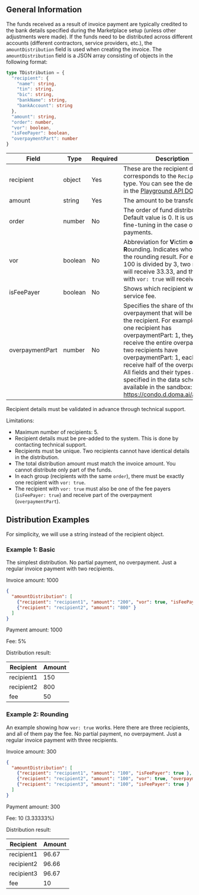 ## General Information
The funds received as a result of invoice payment are typically credited to the bank details specified during the Marketplace setup (unless other adjustments were made).
If the funds need to be distributed across different accounts (different contractors, service providers, etc.), the `amountDistribution` field is used when creating the invoice.
The `amountDistribution` field is a JSON array consisting of objects in the following format:
```typescript
type TDistribution = {
  "recipient": {
    "name": string,
    "tin": string,
    "bic": string,
    "bankName": string,
    "bankAccount": string
  },
  "amount": string,
  "order": number,
  "vor": boolean,
  "isFeePayer": boolean,
  "overpaymentPart": number
}
```
| Field           | Type    | Required | 	Description                                                                                                                                                                                                                                                                                                                                                                                   |
|-----------------|---------|----------|------------------------------------------------------------------------------------------------------------------------------------------------------------------------------------------------------------------------------------------------------------------------------------------------------------------------------------------------------------------------------------------------|
| recipient       | object  | Yes      | These are the recipient details. It corresponds to the `RecipientField` type. You can see the description in the [Playground API DOCS](docs/api/playground#viewing-available-fields-using-the-playground-api-docs).                                                                                                                                                                            |
| amount          | string  | Yes      | The amount to be transferred.                                                                                                                                                                                                                                                                                                                                                                  |
| order           | number  | No       | The order of fund distribution. Default value is 0. It is used for fine-tuning in the case of partial payments.                                                                                                                                                                                                                                                                                |
| vor             | boolean | No       | Abbreviation for **V**ictim **o**f **R**ounding. Indicates who will bear the rounding result. For example, if 100 is divided by 3, two recipients will receive 33.33, and the one with `vor: true` will receive 33.34.                                                                                                                                                                         |
| isFeePayer      | boolean | No       | Shows which recipient will pay the service fee.                                                                                                                                                                                                                                                                                                                                                |
| overpaymentPart | number  | No       | Specifies the share of the overpayment that will be sent to the recipient. For example, if only one recipient has overpaymentPart: 1, they will receive the entire overpayment. If two recipients have overpaymentPart: 1, each will receive half of the overpayment. All fields and their types are specified in the data schema available in the sandbox: https://condo.d.doma.ai/admin/api. |

<Alert type='warning'>
    Recipient details must be validated in advance through technical support.
</Alert>

Limitations:
- Maximum number of recipients: 5.
- Recipient details must be pre-added to the system. This is done by contacting technical support.
- Recipients must be unique. Two recipients cannot have identical details in the distribution.
- The total distribution amount must match the invoice amount. You cannot distribute only part of the funds.
- In each group (recipients with the same `order`), there must be exactly one recipient with `vor: true`.
- The recipient with `vor: true` must also be one of the fee payers (`isFeePayer: true`) and receive part of the overpayment (`overpaymentPart`).

## Distribution Examples
For simplicity, we will use a string instead of the recipient object.

### Example 1: Basic
The simplest distribution. No partial payment, no overpayment. Just a regular invoice payment with two recipients.

Invoice amount: 1000
```json
{
  "amountDistribution": [
    {"recipient": "recipient1", "amount": "200", "vor": true, "isFeePayer": true, "overpaymentPart": 1 },
    {"recipient": "recipient2", "amount": "800" }
  ]
}
```
Payment amount: 1000

Fee: 5%

Distribution result:

| Recipient  | Amount |
|------------|--------|
| recipient1 | 150    |
| recipient2 | 800    |
| fee        | 50     |

### Example 2: Rounding
An example showing how `vor: true` works. Here there are three recipients, and all of them pay the fee.
No partial payment, no overpayment. Just a regular invoice payment with three recipients.

Invoice amount: 300
```json
{
  "amountDistribution": [
    {"recipient": "recipient1", "amount": "100", "isFeePayer": true },
    {"recipient": "recipient2", "amount": "100", "vor": true, "overpaymentPart": 1, "isFeePayer": true },
    {"recipient": "recipient3", "amount": "100", "isFeePayer": true }
  ]
}
```
Payment amount: 300

Fee: 10 (3.33333%)

Distribution result:

| Recipient  | Amount |
|------------|--------|
| recipient1 | 96.67  |
| recipient2 | 96.66  |
| recipient3 | 96.67  |
| fee        | 10     |
